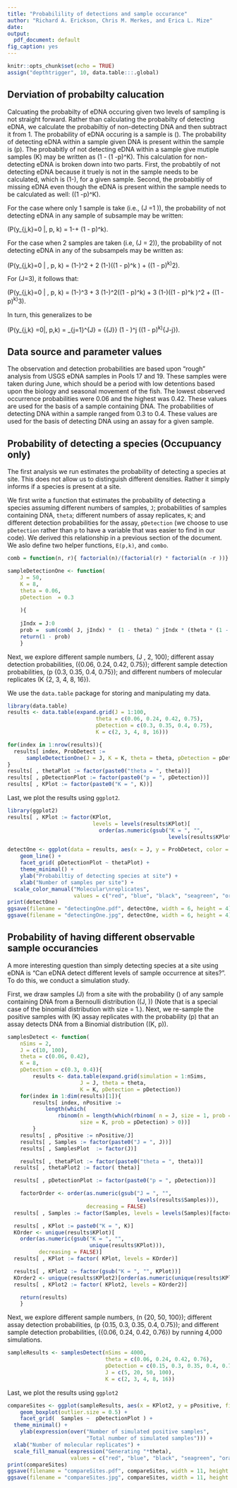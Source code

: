 ```yaml
---
title: "Probabilility of detections and sample occurance"
author: "Richard A. Erickson, Chris M. Merkes, and Erica L. Mize"
date: 
output:
  pdf_document: default
fig_caption: yes
---
```


```r
knitr::opts_chunk$set(echo = TRUE)
assign("depthtrigger", 10, data.table:::.global)
```

## Derviation of probabilty calucation

Calcuating the probabilty of eDNA occuring given two levels of sampling is not straight forward. 
Rather than calculating the probabilty of detecting eDNA, we calculate the probabiltiy of non-detecting DNA and then subtract it from 1.
The probability of eDNA occuring is a sample is \(\theta\).
The probability of detecting eDNA within a sample given DNA is present within the sample is \(p\). 
The probabitly of not detecting eDNA within a sample give mutiple samples \(K\) may be written as \(1 - (1 -p)^K\).
This calculation for non-detecting eDNA is broken down into two parts.
First, the probabtily of not detecting eDNA because it truely is not in the sample needs to be calculated, which is \(1-\theta\), for a given sample.
Second, the probabitliy of missing eDNA even though the eDNA is present within the sample needs to be calculated as well: \(\theta (1 -p)^K\).

For the case where only 1 sample is take (i.e., \(J =1 \)), the probability of not detecting eDNA in any sample of subsample may be written: 

\(P(y_{j,k}=0 |\theta, p, k) =  1-\theta + \theta (1 - p)^k\).

For the case when 2 samples are taken (i.e, \(J = 2\)), the probability of not detecting eDNA in any of the subsampels may be written as:

\(P(y_{j,k}=0  | \theta, p, k) =  (1-\theta)^2 + 2 (1-\theta)(\theta (1 - p)^k ) + (\theta (1 - p)^k)^2\).

For \(J=3\), it follows that:

\(P(y_{j,k}=0 | \theta, p, k) =  (1-\theta)^3 + 3 (1-\theta)^2(\theta (1 - p)^k) + 3 (1-\theta)(\theta (1 - p)^k )^2 + (\theta (1 - p)^k)^3\).

In turn, this generalizes to be

\(P(y_{j,k} =0|\theta, p,k) = \sum_{j=1}^{J} = {{J}\choose{j}} (1 - \theta)^j (\theta (1 - p)^k)^{J-j}\).


## Data source and parameter values

The observation and detection probabilities are based upon "rough" analysis from USGS eDNA samples in Pools 17 and 19. These samples were taken during June, which should be a period with low detentions based upon the biology and seasonal movement of the fish. The lowest observed occurrence probabilities were 0.06 and the highest was 0.42. These values are used for the basis of a sample containing DNA. The probabilities of detecting DNA within a sample ranged from 0.3 to 0.4. These values are used for the basis of detecting DNA using an assay for a given sample.

## Probability of detecting a species (Occupuancy only)

The first analysis we run estimates the probability of detecting a species at site. This does not allow us to distinguish different densities. Rather it simply informs if a species is present at a site.

We first write a function that estimates the probability of detecting a species assuming different numbers of samples, `J`; probabilities of samples containing DNA, `theta`; different numbers of assay replicates, `K`; and different detection probabilities for the assay, `pDetection` (we choose to use `pDetection` rather than `p` to have a variable that was easier to find in our code). We derived this relationship in a previous section of the document. We aslo define two helper functions, `E(p,k)`, and `combo`.

```r
comb = function(n, r){ factorial(n)/(factorial(r) * factorial(n -r ))}

sampleDetectionOne <- function(
	J = 50,
	K = 8,
	theta = 0.06,
	pDetection  = 0.3
	
	){
  
    jIndx = J:0
	prob = 	sum(comb( J, jIndx) *  (1 - theta) ^ jIndx * (theta * (1 - pDetection)^K )  ^ rev(jIndx))
	return(1 - prob)
	}
```



Next, we explore different sample numbers, \(J \in 1, 2, \ldots 100\); different assay detection probabilities, \(\theta \in \{0.06, 0.24, 0.42, 0.75\}\); different sample detection probabilities, \(p \in \{0.3, 0.35, 0.4, 0.75\}\); and different numbers of molecular replicates \(K \in \{2, 3, 4, 8, 16\}\).

We use the `data.table` package for storing and manipulating my data.

```r
library(data.table)
results <- data.table(expand.grid(J = 1:100,
							theta = c(0.06, 0.24, 0.42, 0.75), 
							pDetection = c(0.3, 0.35, 0.4, 0.75),
							K = c(2, 3, 4, 8, 16)))

for(index in 1:nrow(results)){
  results[ index, ProbDetect :=
	  sampleDetectionOne(J = J, K = K, theta = theta, pDetection = pDetection)]
}
results[ , thetaPlot := factor(paste0("theta = ", theta))]
results[ , pDetectionPlot := factor(paste0("p = ", pDetection))]
results[ , KPlot := factor(paste0("K = ", K))]
```

Last, we plot the results using `ggplot2`.

```r

library(ggplot2)
results[ , KPlot := factor(KPlot,
                           levels = levels(results$KPlot)[
                             order(as.numeric(gsub("K = ", "",
                                                   levels(results$KPlot))))])]

detectOne <- ggplot(data = results, aes(x = J, y = ProbDetect, color = KPlot)) +
	geom_line() +
	facet_grid( pDetectionPlot ~ thetaPlot) +
	theme_minimal() +
	ylab("Probabiltiy of detecting species at site") +
	xlab("Number of samples per site") +
  scale_color_manual("Molecular\nreplicates",
                     values = c("red", "blue", "black", "seagreen", "orange"))
print(detectOne)
ggsave(filename = "detectingOne.pdf", detectOne, width = 6, height = 4)
ggsave(filename = "detectingOne.jpg", detectOne, width = 6, height = 4)
```



## Probability of having different observable sample occurancies

A more interesting question than simply detecting species at a site using eDNA is "Can eDNA detect different levels of sample occurrence at sites?". To do this, we conduct a simulation study.

First, we draw samples \(J\) from a site with the probability \(\theta\) of any sample containing DNA from a Bernoulli distribution \(\text{Bernoulli}(J, \theta)\) (Note that is a special case of the binomial distribution with size = 1.). Next, we re-sample the positive samples with \(K\) assay replicates with the probability \(p\) that an assay detects DNA from a Binomial distribution \(\text{Binomail}(K, p)\).

```r
samplesDetect <- function(
	nSims = 2,
	J = c(10, 100),
	theta = c(0.06, 0.42),
	K = 8,
	pDetection = c(0.3, 0.4)){
		results <- data.table(expand.grid(simulation = 1:nSims,
					   J = J, theta = theta,
					   K = K, pDetection = pDetection))
	for(index in 1:dim(results)[1]){
		results[ index, nPositive :=
			length(which(
				rbinom(n = length(which(rbinom( n = J, size = 1, prob = theta) >0)),
					   size = K, prob = pDetection) > 0))]
		}
	results[ , pPositive := nPositive/J]
	results[ , Samples := factor(paste0("J = ", J))]
	results[ , SamplesPlot  := factor(J)]

	results[ , thetaPlot := factor(paste0("theta = ", theta))]
  results[ , thetaPlot2 := factor( theta)]

  results[ , pDetectionPlot := factor(paste0("p = ", pDetection))]

	factorOrder <- order(as.numeric(gsub("J = ", "", 
	                                     levels(results$Samples))), 
	                     decreasing = FALSE)
  results[ , Samples := factor(Samples, levels = levels(Samples)[factorOrder]) ]

  results[ , KPlot := paste0("K = ", K)]
  KOrder <- unique(results$KPlot)[
    order(as.numeric(gsub("K = ", "",
                          unique(results$KPlot))), 
          decreasing = FALSE)]
  results[ , KPlot := factor( KPlot, levels = KOrder)]

  results[ , KPlot2 := factor(gsub("K = ", "", KPlot))]
  KOrder2 <- unique(results$KPlot2)[order(as.numeric(unique(results$KPlot)), decreasing = FALSE)]
  results[ , KPlot2 := factor( KPlot2, levels = KOrder2)]

	return(results)
	}
```

Next, we explore different sample numbers, \(n \in \{20, 50, 100\}\); different assay detection probabilities, \(p \in \{0.15, 0.3, 0.35, 0.4, 0.75\}\); and different sample detection probabilities, \(\theta \in \{0.06, 0.24, 0.42, 0.76\}\) by running 4,000 simulations.

```r
sampleResults <- samplesDetect(nSims = 4000,
                               theta = c(0.06, 0.24, 0.42, 0.76),
                               pDetection = c(0.15, 0.3, 0.35, 0.4, 0.75),
                               J = c(5, 20, 50, 100),
                               K = c(2, 3, 4, 8, 16))
```

Last, we plot the results using `ggplot2`
```r
compareSites <- ggplot(sampleResults, aes(x = KPlot2, y = pPositive, fill = thetaPlot)) +
	geom_boxplot(outlier.size = 0.5) +
	facet_grid(  Samples ~  pDetectionPlot ) +
  theme_minimal() +
	ylab(expression(over("Number of simulated positive samples",
	                     "Total number of simulated samples"))) +
  xlab("Number of molecular replicates") +
  scale_fill_manual(expression("Generating "*theta),
                    values = c("red", "blue", "black", "seagreen", "orange"))
print(compareSites)
ggsave(filename = "compareSites.pdf", compareSites, width = 11, height = 6)
ggsave(filename = "compareSites.jpg", compareSites, width = 11, height = 6)
```


